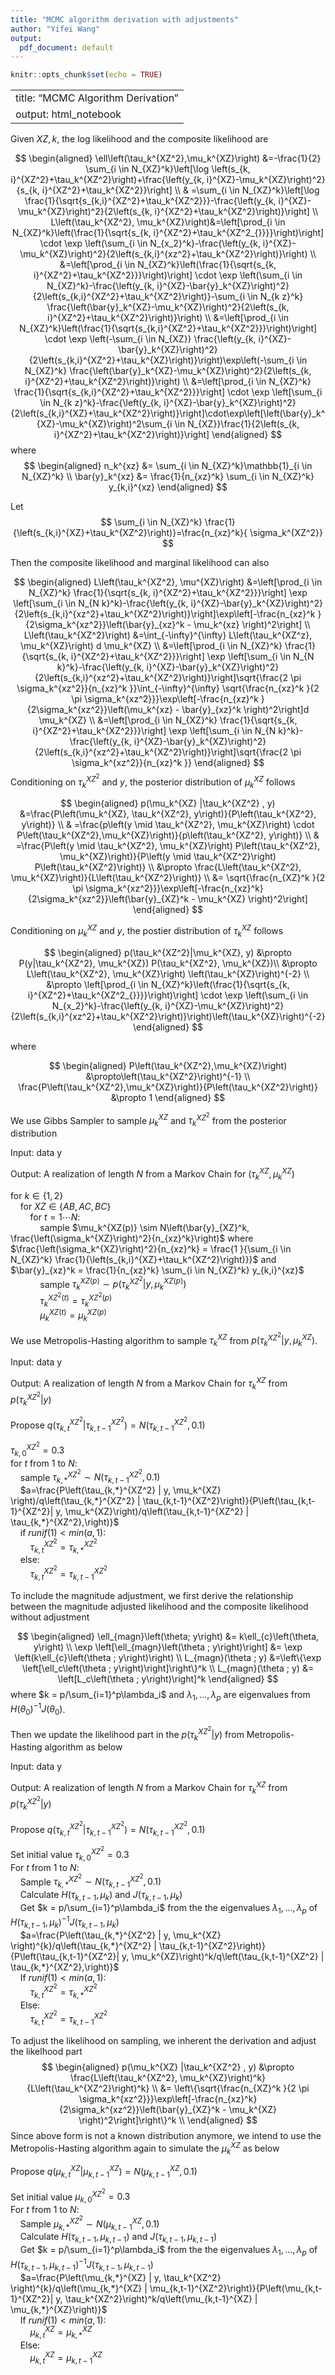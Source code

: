 ```yaml
---
title: "MCMC algorithm derivation with adjustments"
author: "Yifei Wang"
output:
  pdf_document: default
---
```


```r
knitr::opts_chunk$set(echo = TRUE)
```

---
title: "MCMC Algorithm Derivation"
output: html_notebook
---

Given $XZ, k$, the log likelihood and the composite likelihood are

$$
\begin{aligned}
\ell\left(\tau_k^{XZ^2},\mu_k^{XZ}\right) &=-\frac{1}{2} \sum_{i \in N_{XZ}^k}\left[\log \left(s_{k, i}^{XZ^2}+\tau_k^{XZ^2}\right)+\frac{\left(y_{k, i}^{XZ}-\mu_k^{XZ}\right)^2}{s_{k, i}^{XZ^2}+\tau_k^{XZ^2}}\right] \\
& =\sum_{i \in N_{XZ}^k}\left[\log \frac{1}{\sqrt{s_{k,i}^{XZ^2}+\tau_k^{XZ^2}}}-\frac{\left(y_{k, i}^{XZ}-\mu_k^{XZ}\right)^2}{2\left(s_{k, i}^{XZ^2}+\tau_k^{XZ^2}\right)}\right] \\
L\left(\tau_k^{XZ^2}, \mu_k^{XZ}\right)&=\left[\prod_{i \in N_{XZ}^k}\left(\frac{1}{\sqrt{s_{k, i}^{XZ^2}+\tau_k^{XZ^2_{}}}}\right)\right] \cdot \exp \left(\sum_{i \in N_{x_2}^k}-\frac{\left(y_{k, i}^{XZ}-\mu_k^{XZ}\right)^2}{2\left(s_{k,i}^{xz^2}+\tau_k^{XZ^2}\right)}\right) \\
&=\left[\prod_{i \in N_{XZ}^k}\left(\frac{1}{\sqrt{s_{k, i}^{XZ^2}+\tau_k^{XZ^2}}}\right)\right] \cdot \exp \left(\sum_{i \in N_{XZ}^k}-\frac{\left(y_{k, i}^{XZ}-\bar{y}_k^{XZ}\right)^2}{2\left(s_{k,i}^{XZ^2}+\tau_k^{XZ^2}\right)}-\sum_{i \in N_{k z}^k} \frac{\left(\bar{y}_k^{XZ}-\mu_k^{XZ}\right)^2}{2\left(s_{k, i}^{XZ^2}+\tau_k^{XZ^2}\right)}\right) \\
&=\left[\prod_{i \in N_{XZ}^k}\left(\frac{1}{\sqrt{s_{k,i}^{XZ^2}+\tau_k^{XZ^2}}}\right)\right] \cdot \exp \left(-\sum_{i \in N_{XZ}} \frac{\left(y_{k, i}^{XZ}-\bar{y}_k^{XZ}\right)^2}{2\left(s_{k,i}^{XZ^2}+\tau_k^{XZ}\right)}\right)\exp\left(-\sum_{i \in N_{XZ}^k} \frac{\left(\bar{y}_k^{XZ}-\mu_k^{XZ}\right)^2}{2\left(s_{k, i}^{XZ^2}+\tau_k^{XZ^2}\right)}\right) \\
&=\left[\prod_{i \in N_{XZ}^k} \frac{1}{\sqrt{s_{k,i}^{XZ^2}+\tau_k^{XZ^2}}}\right] \cdot \exp \left[\sum_{i \in N_{k z}^k}-\frac{\left(y_{k, i}^{XZ}-\bar{y}_k^{XZ}\right)^2}{2\left(s_{k,i}^{XZ}+\tau_k^{XZ^2}\right)}\right]\cdot\exp\left[\left(\bar{y}_k^{XZ}-\mu_k^{XZ}\right)^2\sum_{i \in N_{XZ}}\frac{1}{2\left(s_{k, i}^{XZ^2}+\tau_k^{XZ^2}\right)}\right]
\end{aligned}
$$
where 
$$
\begin{aligned}
n_k^{xz} &=  \sum_{i \in N_{XZ}^k}\mathbb{1}_{i \in N_{XZ}^k} \\
\bar{y}_k^{xz} &= \frac{1}{n_{xz}^k} \sum_{i \in N_{XZ}^k} y_{k,i}^{xz} 
\end{aligned}
$$

Let 
$$
\sum_{i \in N_{XZ}^k} \frac{1}{\left(s_{k,i}^{XZ}+\tau_k^{XZ^2}\right)}=\frac{n_{xz}^k}{ \sigma_k^{XZ^2}}
$$

Then the composite likelihood and marginal likelihood can also

$$
\begin{aligned}
L\left(\tau_k^{XZ^2}, \mu^{XZ}\right) &=\left[\prod_{i \in N_{XZ}^k} \frac{1}{\sqrt{s_{k, i}^{XZ^2}+\tau_k^{XZ^2}}}\right] \exp \left[\sum_{i \in N_{N k}^k}-\frac{\left(y_{k, i}^{XZ}-\bar{y}_k^{XZ}\right)^2}{2\left(s_{k,i}^{xz^2}+\tau_k^{XZ^2}\right)}\right]\exp\left[-\frac{n_{xz}^k }{2\sigma_k^{xz^2}}\left(\bar{y}_{xz}^k - \mu_k^{xz} \right)^2\right] \\
L\left(\tau_k^{XZ^2}\right) &=\int_{-\infty}^{\infty} L\left(\tau_k^{XZ^z}, \mu_k^{XZ}\right) d \mu_k^{XZ} \\
&=\left[\prod_{i \in N_{XZ}^k} \frac{1}{\sqrt{s_{k, i}^{XZ^2}+\tau_k^{XZ^2}}}\right] \exp \left[\sum_{i \in N_{N k}^k}-\frac{\left(y_{k, i}^{XZ}-\bar{y}_k^{XZ}\right)^2}{2\left(s_{k,i}^{xz^2}+\tau_k^{XZ^2}\right)}\right]\sqrt{\frac{2 \pi \sigma_k^{xz^2}}{n_{xz}^k }}\int_{-\infty}^{\infty} \sqrt{\frac{n_{xz}^k }{2 \pi \sigma_k^{xz^2}}}\exp\left[-\frac{n_{xz}^k }{2\sigma_k^{xz^2}}\left(\mu_k^{xz} - \bar{y}_{xz}^k \right)^2\right]d \mu_k^{XZ} \\
&=\left[\prod_{i \in N_{XZ}^k} \frac{1}{\sqrt{s_{k, i}^{XZ^2}+\tau_k^{XZ^2}}}\right] \exp \left[\sum_{i \in N_{N k}^k}-\frac{\left(y_{k, i}^{XZ}-\bar{y}_k^{XZ}\right)^2}{2\left(s_{k,i}^{xz^2}+\tau_k^{XZ^2}\right)}\right]\sqrt{\frac{2 \pi \sigma_k^{xz^2}}{n_{xz}^k }}
\end{aligned}
$$
Conditioning on $\tau_k^{XZ^2}$ and $y$, the posterior distribution of $\mu_k^{XZ}$ follows

$$
\begin{aligned}
p(\mu_k^{XZ} |\tau_k^{XZ^2} , y) &=\frac{P\left(\mu_k^{XZ}, \tau_k^{XZ^2}, y\right)}{P\left(\tau_k^{XZ^2}, y\right)} \\
& =\frac{p\left(y \mid \tau_k^{XZ^2}, \mu_k^{XZ}\right) \cdot P\left(\tau_k^{XZ^2},\mu_k^{XZ}\right)}{p\left(\tau_k^{XZ^2}, y\right)} \\
& =\frac{P\left(y \mid \tau_k^{XZ^2}, \mu_k^{XZ}\right) P\left(\tau_k^{XZ^2}, \mu_k^{XZ}\right)}{P\left(y \mid \tau_k^{XZ^2}\right) P\left(\tau_k^{XZ^2}\right)} \\
&\propto \frac{L\left(\tau_k^{XZ^2}, \mu_k^{XZ}\right)}{L\left(\tau_k^{XZ^2}\right)} \\
&= \sqrt{\frac{n_{XZ}^k }{2 \pi \sigma_k^{xz^2}}}\exp\left[-\frac{n_{xz}^k}{2\sigma_k^{xz^2}}\left(\bar{y}_{XZ}^k - \mu_k^{XZ} \right)^2\right] 
\end{aligned}
$$

Conditioning on $\mu_k^{XZ}$ and $y$, the postier distribution of $\tau_k^{XZ}$ follows

$$
\begin{aligned}
p(\tau_k^{XZ^2}|\mu_k^{XZ}, y) &\propto  P(y|\tau_k^{XZ^2}, \mu_k^{XZ}) P(\tau_k^{XZ^2}, \mu_k^{XZ})\\
&\propto L\left(\tau_k^{XZ^2}, \mu_k^{XZ}\right) \left(\tau_k^{XZ}\right)^{-2} \\
&\propto \left[\prod_{i \in N_{XZ}^k}\left(\frac{1}{\sqrt{s_{k, i}^{XZ^2}+\tau_k^{XZ^2_{}}}}\right)\right] \cdot \exp \left(\sum_{i \in N_{x_2}^k}-\frac{\left(y_{k, i}^{XZ}-\mu_k^{XZ}\right)^2}{2\left(s_{k,i}^{xz^2}+\tau_k^{XZ^2}\right)}\right)\left(\tau_k^{XZ}\right)^{-2}
\end{aligned}
$$

where 

$$
\begin{aligned}
P\left(\tau_k^{XZ^2},\mu_k^{XZ}\right) &\propto\left(\tau_k^{XZ^2}\right)^{-1} \\
\frac{P\left(\tau_k^{XZ^2},\mu_k^{XZ}\right)}{P\left(\tau_k^{XZ^2}\right)} &\propto 1
\end{aligned}
$$

We use Gibbs Sampler to sample $\mu_k^{XZ}$ and $\tau_k^{XZ^2}$ from the posterior distribution

Input: data y

Output: A realization of length $N$ from a Markov Chain for $\left(\tau_k^{XZ}, \mu_k^{XZ}\right)$ 

| for $k \in \{1,2\}$
|     for $XZ \in \{AB, AC, BC\}$
|         for $t = 1 \cdots N$:
|             sample $\mu_k^{XZ(p)} \sim N\left(\bar{y}_{XZ}^k, \frac{\left(\sigma_k^{XZ}\right)^2}{n_{xz}^k}\right)$ where $\frac{\left(\sigma_k^{XZ}\right)^2}{n_{xz}^k} = \frac{1 }{\sum_{i \in N_{XZ}^k} \frac{1}{\left(s_{k,i}^{XZ}+\tau_k^{XZ^2}\right)}}$ and $\bar{y}_{xz}^k = \frac{1}{n_{xz}^k} \sum_{i \in N_{XZ}^k} y_{k,i}^{xz}$
|             sample $\tau_k^{XZ(p)} \sim  p\left(\tau_k^{XZ^2}|y,\mu_k^{XZ(p)}\right)$
|             $\tau_k^{XZ^2(t)} = \tau_k^{XZ^2(p)}$
|             $\mu_k^{XZ(t)} = \mu_k^{XZ(p)}$

We use Metropolis-Hasting algorithm to sample $\tau_k^{XZ}$ from $p(\tau_k^{XZ^2}|y, \mu_k^{XZ})$.

Input: data y

Output: A realization of length $N$ from a Markov Chain for $\tau_k^{XZ}$ from $p(\tau_k^{XZ^2}|y)$

Propose $q\left(\tau_{k,t}^{XZ^2} | \tau_{k,t-1}^{XZ^2} \right) = N(\tau_{k,t-1}^{XZ^2}, 0.1)$

| $\tau_{k,0}^{XZ^2} = 0.3$
| for $t$ from $1$ to $N$:
|     sample $\tau_{k,*}^{XZ^2} \sim N(\tau_{k,t-1}^{XZ^2}, 0.1)$
|     $a=\frac{P\left(\tau_{k,*}^{XZ^2} | y, \mu_k^{XZ} \right)/q\left(\tau_{k,*}^{XZ^2} | \tau_{k,t-1}^{XZ^2}\right)}{P\left(\tau_{k,t-1}^{XZ^2}| y, \mu_k^{XZ}\right)/q\left(\tau_{k,t-1}^{XZ^2} | \tau_{k,*}^{XZ^2},\right)}$
|     if $runif(1) < min(a,1)$:
|         $\tau_{k,t}^{XZ^2} = \tau_{k,*}^{XZ^2}$
|     else:
|         $\tau_{k,t}^{XZ^2} = \tau_{k,t-1}^{XZ^2}$

To include the magnitude adjustment, we first derive the relationship between the magnitude adjusted likelihood and the composite likelihood without adjustment

$$
\begin{aligned}
\ell_{magn}\left(\theta; y\right) &= k\ell_{c}\left(\theta, y\right) \\
\exp \left[\ell_{magn}\left(\theta ; y\right)\right] &= \exp \left(k\ell_{c}\left(\theta ; y\right)\right) \\
L_{magn}(\theta ; y) &=\left\{\exp \left[\ell_c\left(\theta ; y\right)\right]\right\}^k \\
L_{magn}(\theta ; y) &= \left[L_c\left(\theta ; y\right)\right]^k
\end{aligned}
$$
where $k = p/\sum_{i=1}^p\lambda_i$ and $\lambda_1, \dots, \lambda_p$ are eigenvalues from $H\left(\theta_0\right)^{-1}J(\theta_0)$.

Then we update the likelihood part in the $p(\tau_k^{XZ^2}|y)$ from Metropolis-Hasting algorithm as below

Input: data y

Output: A realization of length $N$ from a Markov Chain for $\tau_k^{XZ}$ from $p(\tau_k^{XZ^2}|y)$

Propose $q\left(\tau_{k,t}^{XZ^2} | \tau_{k,t-1}^{XZ^2} \right) = N(\tau_{k,t-1}^{XZ^2}, 0.1)$

| Set initial value $\tau_{k,0}^{XZ^2} = 0.3$
| For $t$ from $1$ to $N$:
|     Sample $\tau_{k,*}^{XZ^2} \sim N(\tau_{k,t-1}^{XZ^2}, 0.1)$
|     Calculate $H\left(\tau_{k, t-1}, \mu_k\right)$ and $J\left(\tau_{k, t-1}, \mu_k\right)$
|     Get $k = p/\sum_{i=1}^p\lambda_i$ from the the eigenvalues $\lambda_1, \dots, \lambda_p$ of $H\left(\tau_{k, t-1}, \mu_k\right)^{-1}J(\tau_{k, t-1}, \mu_k)$
|     $a=\frac{P\left(\tau_{k,*}^{XZ^2} | y, \mu_k^{XZ} \right)^{k}/q\left(\tau_{k,*}^{XZ^2} | \tau_{k,t-1}^{XZ^2}\right)}{P\left(\tau_{k,t-1}^{XZ^2}| y, \mu_k^{XZ}\right)^k/q\left(\tau_{k,t-1}^{XZ^2} | \tau_{k,*}^{XZ^2},\right)}$
|     If $runif(1) < min(a,1)$:
|         $\tau_{k,t}^{XZ^2} = \tau_{k,*}^{XZ^2}$
|     Else:
|         $\tau_{k,t}^{XZ^2} = \tau_{k,t-1}^{XZ^2}$


To adjust the likelihood on sampling, we inherent the derivation and adjust the likelhood part
$$
\begin{aligned}
p(\mu_k^{XZ} |\tau_k^{XZ^2} , y) &\propto \frac{L\left(\tau_k^{XZ^2}, \mu_k^{XZ}\right)^k}{L\left(\tau_k^{XZ^2}\right)^k} \\
&= \left\{\sqrt{\frac{n_{XZ}^k }{2 \pi \sigma_k^{xz^2}}}\exp\left[-\frac{n_{xz}^k}{2\sigma_k^{xz^2}}\left(\bar{y}_{XZ}^k - \mu_k^{XZ} \right)^2\right]\right\}^k \\
\end{aligned}
$$
Since above form is not a known distribution anymore, we intend to use the Metropolis-Hasting algorithm again to simulate the $\mu_k^{XZ}$ as below

Propose $q\left(\mu_{k,t}^{XZ} | \mu_{k,t-1}^{XZ} \right) = N(\mu_{k,t-1}^{XZ}, 0.1)$

| Set initial value $\mu_{k,0}^{XZ^2} = 0.3$
| For $t$ from $1$ to $N$:
|     Sample $\mu_{k,*}^{XZ^2} \sim N(\mu_{k,t-1}^{XZ}, 0.1)$
|     Calculate $H\left(\tau_{k, t-1}, \mu_{k, t-1}\right)$ and $J\left(\tau_{k, t-1}, \mu_{k, t-1}\right)$
|     Get $k = p/\sum_{i=1}^p\lambda_i$ from the the eigenvalues $\lambda_1, \dots, \lambda_p$ of $H\left(\tau_{k, t-1}, \mu_{k, t-1}\right)^{-1}J\left(\tau_{k, t-1}, \mu_{k, t-1}\right)$
|     $a=\frac{P\left(\mu_{k,*}^{XZ} | y, \tau_k^{XZ^2} \right)^{k}/q\left(\mu_{k,*}^{XZ} | \mu_{k,t-1}^{XZ^2}\right)}{P\left(\mu_{k,t-1}^{XZ^2}| y, \tau_k^{XZ^2}\right)^k/q\left(\mu_{k,t-1}^{XZ} | \mu_{k,*}^{XZ}\right)}$
|     If $runif(1) < min(a,1)$:
|         $\mu_{k,t}^{XZ} = \mu_{k,*}^{XZ}$
|     Else:
|         $\mu_{k,t}^{XZ} = \mu_{k,t-1}^{XZ}$










